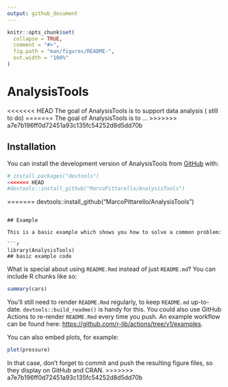 ```yaml
---
output: github_document
---
```


<!-- README.md is generated from README.Rmd. Please edit that file -->

```r
knitr::opts_chunk$set(
  collapse = TRUE,
  comment = "#>",
  fig.path = "man/figures/README-",
  out.width = "100%"
)
```

# AnalysisTools

<!-- badges: start -->
<!-- badges: end -->

<<<<<<< HEAD
The goal of AnalysisTools is to support data analysis ( still to do)
=======
The goal of AnalysisTools is to ...
>>>>>>> a7e7b196ff0d72451a93c135fc54252d8d5dd70b

## Installation

You can install the development version of AnalysisTools from [GitHub](https://github.com/) with:

``` r
# install.packages("devtools")
<<<<<<< HEAD
#devtools::install_github("MarcoPittarello/AnalysisTools")
```
=======
devtools::install_github("MarcoPittarello/AnalysisTools")
```

## Example

This is a basic example which shows you how to solve a common problem:

```r
library(AnalysisTools)
## basic example code
```

What is special about using `README.Rmd` instead of just `README.md`? You can include R chunks like so:

```r
summary(cars)
```

You'll still need to render `README.Rmd` regularly, to keep `README.md` up-to-date. `devtools::build_readme()` is handy for this. You could also use GitHub Actions to re-render `README.Rmd` every time you push. An example workflow can be found here: <https://github.com/r-lib/actions/tree/v1/examples>.

You can also embed plots, for example:

```r
plot(pressure)
```

In that case, don't forget to commit and push the resulting figure files, so they display on GitHub and CRAN.
>>>>>>> a7e7b196ff0d72451a93c135fc54252d8d5dd70b
